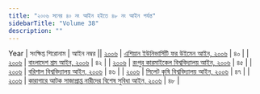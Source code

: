 ```yaml
---
title: "২০০৬ সনের ৪০ নং আইন হইতে ৪৮ নং আইন পর্যন্ত"
sidebarTitle: "Volume 38"
description: ""
---
```


Year | সংক্ষিপ্ত শিরোনাম | আইন নম্বর || [২০০৬](/act-951.html) | [এশিয়ান ইউনিভার্সিটি ফর উইমেন আইন, ২০০৬](/act-951.html) | ৪০ |
| [২০০৬](/act-952.html) | [বাংলাদেশ শ্রম আইন, ২০০৬](/act-952.html) | ৪২ |
| [২০০৬](/act-953.html) | [রংপুর কারমাইকেল বিশ্ববিদ্যালয় আইন, ২০০৬](/act-953.html) | ৪৫ |
| [২০০৬](/act-954.html) | [বরিশাল বিশ্ববিদ্যালয় আইন, ২০০৬](/act-954.html) | ৪৬ |
| [২০০৬](/act-955.html) | [সিলেট কৃষি বিশ্ববিদ্যালয় আইন, ২০০৬](/act-955.html) | ৪৭ |
| [২০০৬](/act-956.html) | [কারাগারে আটক সাজাপ্রাপ্ত নারীদের বিশেষ সুবিধা আইন, ২০০৬](/act-956.html) | ৪৮ |
